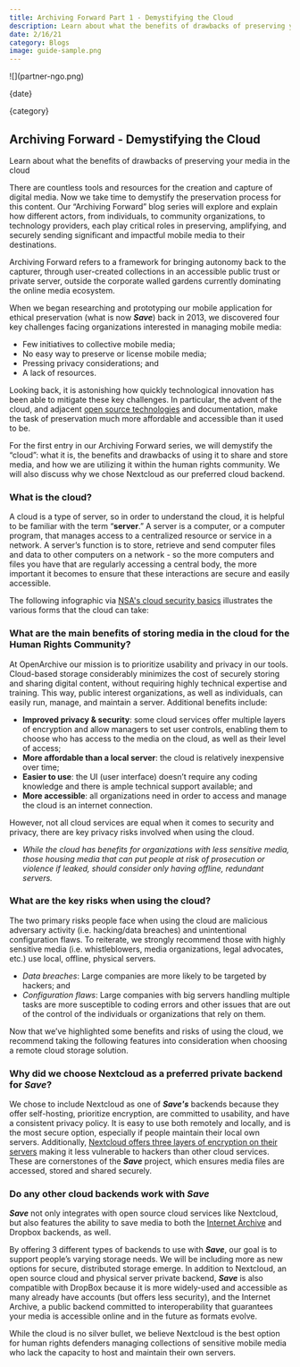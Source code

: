 ```yaml
---
title: Archiving Forward Part 1 - Demystifying the Cloud
description: Learn about what the benefits of drawbacks of preserving your media in the cloud
date: 2/16/21
category: Blogs
image: guide-sample.png
---
```



<ArticleHeaderSection>
![](partner-ngo.png)

{date}

{category}

## Archiving Forward - Demystifying the Cloud

Learn about what the benefits of drawbacks of preserving your media in the cloud

</ArticleHeaderSection>
<ContentSection>

There are countless tools and resources for the creation and capture of digital media. Now we take time to demystify the preservation process for this content. Our “Archiving Forward” blog series will explore and explain how different actors, from individuals, to community organizations, to technology providers, each play critical roles in preserving, amplifying, and securely sending significant and impactful mobile media to their destinations.

Archiving Forward refers to a framework for bringing autonomy back to the capturer, through user-created collections in an accessible public trust or private server, outside the corporate walled gardens currently dominating the online media ecosystem.

[](021521_CloudSolutions_Quote.png)

When we began researching and prototyping our mobile application for ethical preservation (what is now **_Save_**) back in 2013, we discovered four key challenges facing organizations interested in managing mobile media:

- Few initiatives to collective mobile media;
- No easy way to preserve or license mobile media;
- Pressing privacy considerations; and
- A lack of resources.

Looking back, it is astonishing how quickly technological innovation has been able to mitigate these key challenges. In particular, the advent of the cloud, and adjacent [open source technologies](https://opensource.com/resources/what-open-source) and documentation, make the task of preservation much more affordable and accessible than it used to be.

For the first entry in our Archiving Forward series, we will demystify the “cloud”: what it is, the benefits and drawbacks of using it to share and store media, and how we are utilizing it within the human rights community. We will also discuss why we chose Nextcloud as our preferred cloud backend.

### What is the cloud?

A cloud is a type of server, so in order to understand the cloud, it is
helpful to be familiar with the term “**server**.” A server is a computer,
or a computer program, that manages access to a centralized resource or
service in a network. A server’s function is to store, retrieve and send
computer files and data to other computers on a network - so the more
computers and files you have that are regularly accessing a central body, the
more important it becomes to ensure that these interactions are secure and
easily accessible.

The following infographic via [NSA's cloud security basics](https://media.defense.gov/2019/Jul/16/2002158059/-1/-1/0/CSI-CLOUD-SECURITY-BASICS.PDF?mod=article_inline) illustrates the various forms that the cloud can take:

[](021521_CloudSolutions_Forms.png)

### What are the main benefits of storing media in the cloud for the Human Rights Community?

At OpenArchive our mission is to prioritize usability and privacy in our tools. Cloud-based storage considerably minimizes the cost of securely storing and sharing digital content, without requiring highly technical expertise and training. This way, public interest organizations, as well as individuals, can easily run, manage, and maintain a server. Additional benefits include:

- **Improved privacy & security**: some cloud services offer multiple layers of encryption and allow managers to set user controls, enabling them to choose who has access to the media on the cloud, as well as their level of access;
- **More affordable than a local server**: the cloud is relatively inexpensive over time;
- **Easier to use**: the UI (user interface) doesn’t require any coding knowledge and there is ample technical support available; and
- **More accessible**: all organizations need in order to access and manage the cloud is an internet connection.

However, not all cloud services are equal when it comes to security and privacy, there are key privacy risks involved when using the cloud.

- _While the cloud has benefits for organizations with less sensitive media, those housing media that can put people at risk of prosecution or violence if leaked, should consider only having offline, redundant servers._

[](021521_CloudSolutions_Benefits_vs_Risks.png)

### What are the key risks when using the cloud?

The two primary risks people face when using the cloud are malicious adversary activity (i.e. hacking/data breaches) and unintentional configuration flaws. To reiterate, we strongly recommend those with highly sensitive media (i.e. whistleblowers, media organizations, legal advocates, etc.) use local, offline, physical servers.

- _Data breaches_: Large companies are more likely to be targeted by hackers; and
- _Configuration flaws_: Large companies with big servers handling multiple tasks are more susceptible to coding errors and other issues that are out of the control of the individuals or organizations that rely on them.

Now that we’ve highlighted some benefits and risks of using the cloud, we recommend taking the following features into consideration when choosing a remote cloud storage solution.

[](021521_CloudSolutions_Recommendations.png)

### Why did we choose Nextcloud as a preferred private backend for **_Save_**?

We chose to include Nextcloud as one of **_Save's_** backends because they offer self-hosting, prioritize encryption, are committed to usability, and have a consistent privacy policy. It is easy to use both remotely and locally, and is the most secure option, especially if people maintain their local own servers. Additionally, [Nextcloud offers three layers of encryption on their servers](https://nextcloud.com/encryption/) making it less vulnerable to hackers than other cloud services. These are cornerstones of the **_Save_** project, which ensures media files are accessed, stored and shared securely.

### Do any other cloud backends work with **_Save_**

**_Save_** not only integrates with open source cloud services like Nextcloud, but also features the ability to save media to both the [Internet Archive](https://archive.org/) and Dropbox backends, as well.

By offering 3 different types of backends to use with **_Save_**, our goal is to support people’s varying storage needs. We will be including more as new options for secure, distributed storage emerge. In addition to Nextcloud, an open source cloud and physical server private backend, **_Save_** is also compatible with DropBox because it is more widely-used and accessible as many already have accounts (but offers less security), and the Internet Archive, a public backend committed to interoperability that guarantees your media is accessible online and in the future as formats evolve.

While the cloud is no silver bullet, we believe Nextcloud is the best option for human rights defenders managing collections of sensitive mobile media who lack the capacity to host and maintain their own servers.

</ContentSection>
